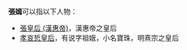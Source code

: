 '''張嫣'''可以指以下人物：
*[[張皇后_(漢惠帝)|張皇后 (漢惠帝)]]，漢惠帝之皇后
*[[孝哀悊皇后|孝哀悊皇后]]，有说字祖娥，小名寶珠，明熹宗之皇后

{{disambig|Y嫣|Cat=二字张姓人名消歧义}}